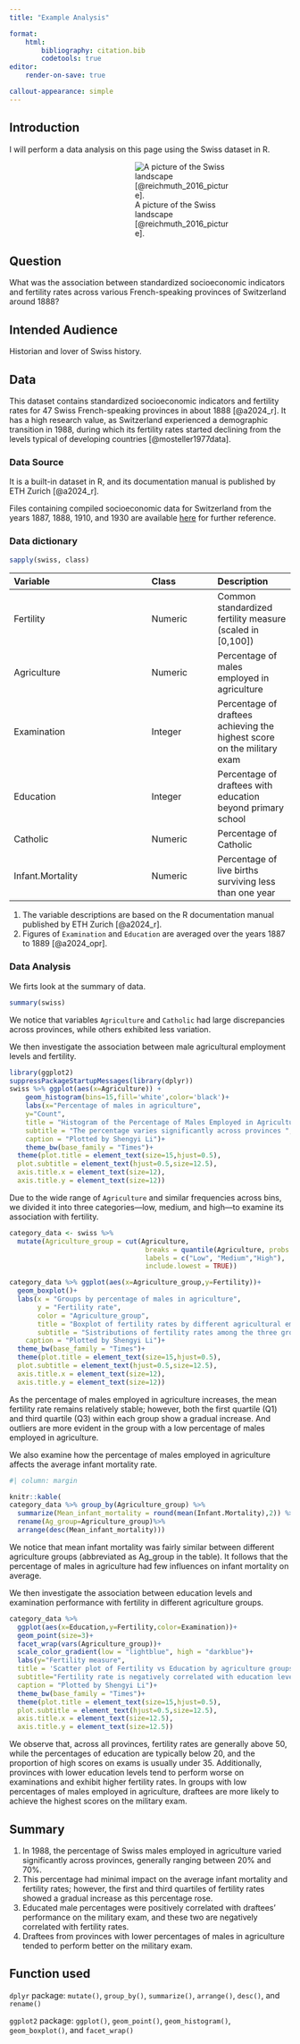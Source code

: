 ```yaml
---
title: "Example Analysis"

format: 
    html:
        bibliography: citation.bib
        codetools: true
editor:
    render-on-save: true

callout-appearance: simple
---
```



<style>
  .column-page-inset {
    max-width: 50%; 
    margin-left: 185px;
  }
</style>

## Introduction 
I will perform a data analysis on this page using the Swiss dataset in R.

:::{.column-page-inset}
![A picture of the Swiss landscape [@reichmuth_2016_picture].](Switzerland.jpg)
:::

## Question
What was the association between standardized socioeconomic indicators and fertility rates across various French-speaking provinces of Switzerland around 1888?

## Intended Audience
Historian and lover of Swiss history.

## Data
This dataset contains standardized socioeconomic indicators and fertility rates for 47 Swiss French-speaking provinces in about 1888 [@a2024_r]. It has a high research value, as Switzerland experienced a demographic transition in 1988, during which its fertility rates started declining from the levels typical of developing countries [@mosteller1977data].


### Data Source
It is a built-in dataset in R, and its documentation manual is published by ETH Zurich [@a2024_r].

::: {.callout-note}
Files containing compiled socioeconomic data for Switzerland from the years 1887, 1888, 1910, and 1930 are available [here](https://oprdata.princeton.edu/archive/pefp/switz.aspx){.external target="_blank"} for further reference.
:::

### Data dictionary
```r
sapply(swiss, class)
```

|Variable             |Class     |Description|
|:--------------------|:---------|:-----------|
|Fertility            |Numeric |Common standardized fertility measure (scaled in [0,100])|
|Agriculture          |Numeric |Percentage of males employed in agriculture |
|Examination          |Integer |Percentage of draftees achieving the highest score on the military exam |
|Education            |Integer |Percentage of draftees with education beyond primary school |
|Catholic             |Numeric |Percentage of Catholic |
|Infant.Mortality     |Numeric |Percentage of live births surviving less than one year |

::: {.callout-note}
1. The variable descriptions are based on the R documentation manual published by ETH Zurich [@a2024_r].
2. Figures of `Examination` and `Education` are averaged over the years 1887 to 1889 [@a2024_opr]. 
:::

### Data Analysis
We firts look at the summary of data.
```r
summary(swiss)
```

We notice that variables `Agriculture` and `Catholic` had large discrepancies across provinces, while others exhibited less variation.

We then investigate the association between male agricultural employment levels and fertility.

```r
library(ggplot2)
suppressPackageStartupMessages(library(dplyr))
swiss %>% ggplot(aes(x=Agriculture)) +
    geom_histogram(bins=15,fill='white',color='black')+
    labs(x="Percentage of males in agriculture",
    y="Count",
    title = "Histogram of the Percentage of Males Employed in Agriculture",
    subtitle = "The percentage varies significantly across provinces ",
    caption = "Plotted by Shengyi Li")+
    theme_bw(base_family = "Times")+
  theme(plot.title = element_text(size=15,hjust=0.5),
  plot.subtitle = element_text(hjust=0.5,size=12.5),
  axis.title.x = element_text(size=12),
  axis.title.y = element_text(size=12))
```

Due to the wide range of `Agriculture` and similar frequencies across bins, we divided it into three categories—low, medium, and high—to examine its association with fertility.

```r
category_data <- swiss %>% 
  mutate(Agriculture_group = cut(Agriculture,
                                  breaks = quantile(Agriculture, probs = c(0, 1/3, 2/3, 1)),
                                  labels = c("Low", "Medium","High"), 
                                  include.lowest = TRUE))
```

```r
category_data %>% ggplot(aes(x=Agriculture_group,y=Fertility))+
  geom_boxplot()+
  labs(x = "Groups by percentage of males in agriculture", 
       y = "Fertility rate", 
       color = "Agriculture_group",
       title = "Boxplot of fertility rates by different agricultural employment levels",
       subtitle = "Sistributions of fertility rates among the three groups are similar",
    caption = "Plotted by Shengyi Li")+
  theme_bw(base_family = "Times")+
  theme(plot.title = element_text(size=15,hjust=0.5),
  plot.subtitle = element_text(hjust=0.5,size=12.5),
  axis.title.x = element_text(size=12),
  axis.title.y = element_text(size=12))
```

As the percentage of males employed in agriculture increases, the mean fertility rate remains relatively stable; however, both the first quartile (Q1) and third quartile (Q3) within each group show a gradual increase. And outliers are more evident in the group with a low percentage of males employed in agriculture.

We also examine how the percentage of males employed in agriculture affects the average infant mortality rate.

```r
#| column: margin

knitr::kable(
category_data %>% group_by(Agriculture_group) %>%
  summarize(Mean_infant_mortality = round(mean(Infant.Mortality),2)) %>%
  rename(Ag_group=Agriculture_group)%>%
  arrange(desc(Mean_infant_mortality)))
```

We notice that mean infant mortality was fairly similar between different agriculture groups (abbreviated as Ag_group in the table). It follows that the percentage of males in agriculture had few influences on infant mortality on average.

We then investigate the association between education levels and examination performance with fertility in different agriculture groups.

```r
category_data %>% 
  ggplot(aes(x=Education,y=Fertility,color=Examination))+
  geom_point(size=3)+
  facet_wrap(vars(Agriculture_group))+
  scale_color_gradient(low = "lightblue", high = "darkblue")+
  labs(y="Fertility measure",
  title = 'Scatter plot of Fertility vs Education by agriculture groups,  \n Colored by Examination performance',
  subtitle="Fertility rate is negatively correlated with education level and examination performance",
  caption = "Plotted by Shengyi Li")+
  theme_bw(base_family = "Times")+
  theme(plot.title = element_text(size=15,hjust=0.5),
  plot.subtitle = element_text(hjust=0.5,size=12.5),
  axis.title.x = element_text(size=12.5),
  axis.title.y = element_text(size=12.5))
```

We observe that, across all provinces, fertility rates are generally above 50, while the percentages of education are typically below 20, and the proportion of high scores on exams is usually under 35. Additionally, provinces with lower education levels tend to perform worse on examinations and exhibit higher fertility rates. In groups with low percentages of males employed in agriculture, draftees are more likely to achieve the highest scores on the military exam.

## Summary
1. In 1988, the percentage of Swiss males employed in agriculture varied significantly across provinces, generally ranging between 20% and 70%.
2. This percentage had minimal impact on the average infant mortality and fertility rates; however, the first and third quartiles of fertility rates showed a gradual increase as this percentage rose.
3. Educated male percentages were positively correlated with draftees' performance on the military exam, and these two are negatively correlated with fertility rates.
4. Draftees from provinces with lower percentages of males in agriculture tended to perform better on the military exam.

## Function used
`dplyr` package: `mutate()`, `group_by()`, `summarize()`, `arrange()`, `desc()`, and `rename()`

`ggplot2` package: `ggplot()`, `geom_point()`, `geom_histogram()`, `geom_boxplot()`, and `facet_wrap()`